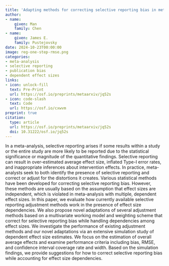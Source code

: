 ```yaml
---
title: 'Adapting methods for correcting selective reporting bias in meta-analysis of dependent effect sizes'
author:
- name:
    given: Man
    family: Chen
- name:
    given: James E.
    family: Pustejovsky
date: 2024-10-23T00:00:00
image: reg-one-step-rmse.png
categories:
- meta-analysis
- selective reporting
- publication bias
- dependent effect sizes
links:
- icon: unlock-fill
  text: Pre-Print
  url: https://osf.io/preprints/metaarxiv/jq52s
- icon: code-slash
  text: Code
  url: https://osf.io/cxwvm
preprint: true
citation:
  type: article
  url: https://osf.io/preprints/metaarxiv/jq52s
  doi: 10.31222/osf.io/jq52s
---
```


In a meta-analysis, selective reporting arises if some results within a study or the entire study are more likely to be reported due to the statistical significance or magnitude of the quantitative findings. Selective reporting can result in over-estimated average effect size, inflated Type-I error rates, and inappropriate inferences about intervention effects. In practice, meta-analysts seek to both identify the presence of selective reporting and correct or adjust for the distortions it creates. Various statistical methods have been developed for correcting selective reporting bias. However, these methods are usually based on the assumption that effect sizes are independent, which is violated in meta-analysis with multiple, dependent effect sizes. In this paper, we evaluate how currently available selective reporting adjustment methods work in the presence of effect size dependencies. We also propose novel adaptations of several adjustment methods based on a multivariate working model and weighting scheme that correct for selective reporting bias while handling dependencies among effect sizes. We investigate the performance of existing adjustment methods and our novel adaptations via an extensive simulation study of dependent effect size estimates. We focus on the estimation of overall average effects and examine performance criteria including bias, RMSE, and confidence interval coverage rate and width. Based on the simulation findings, we provide suggestions for how to correct selective reporting bias while accounting for effect size dependencies.
